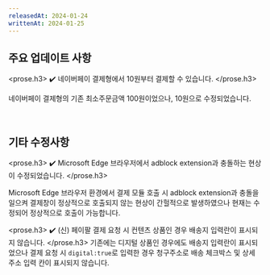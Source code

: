 ```yaml
---
releasedAt: 2024-01-24
writtenAt: 2024-01-25
---
```



## 주요 업데이트 사항

<prose.h3>
  <PaymentV1 />
  ✔️ 네이버페이 결제형에서 10원부터 결제할 수 있습니다.
</prose.h3>

네이버페이 결제형의 기존 최소주문금액 100원이었으나, 10원으로 수정되었습니다.

<br />

## 기타 수정사항

<prose.h3>
  <PaymentV1 />
  ✔️ Microsoft Edge 브라우저에서 adblock extension과 충돌하는 현상이 수정되었습니다.
</prose.h3>

Microsoft Edge 브라우저 환경에서 결제 모듈 호출 시 adblock extension과 충돌을 일으켜 결제창이 정상적으로 호출되지 않는 현상이 간헐적으로 발생하였으나 현재는 수정되어 정상적으로 호출이 가능합니다.

<prose.h3>
  <PaymentV1 />
  ✔️ (신) 페이팔 결제 요청 시 컨텐츠 상품인 경우 배송지 입력란이 표시되지 않습니다.
</prose.h3>
기존에는 디지털 상품인 경우에도 배송지 입력란이 표시되었으나 결제 요청 시 `digital:true`로
입력한 경우 청구주소로 배송 체크박스 및 상세 주소 입력 칸이 표시되지 않습니다.
